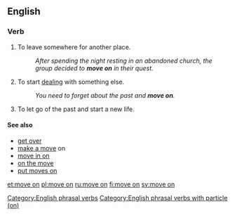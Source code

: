 ==English==

===Verb===
{{en-verb|head=[[move]] [[on]]|moves on|moving on|moved on}}

# {{context|idiomatic|intransitive|lang=en}} To leave somewhere for another place.
#: ''After spending the night resting in an abandoned church, the group decided to '''move on''' in their quest.''
# {{context|idiomatic|intransitive|lang=en}} To start [[deal]]ing with something else. 
#: ''You need to forget about the past and '''move on'''.''
# {{context|idiomatic|intransitive|lang=en}} To let go of the past and start a new life. 

====See also====
* [[get over]]
* [[make a move]] on
* [[move in on]]
* [[on the move]]
* [[put moves on]]

[[Category:English phrasal verbs]]
[[Category:English phrasal verbs with particle (on)]]

[[et:move on]]
[[pl:move on]]
[[ru:move on]]
[[fi:move on]]
[[sv:move on]]